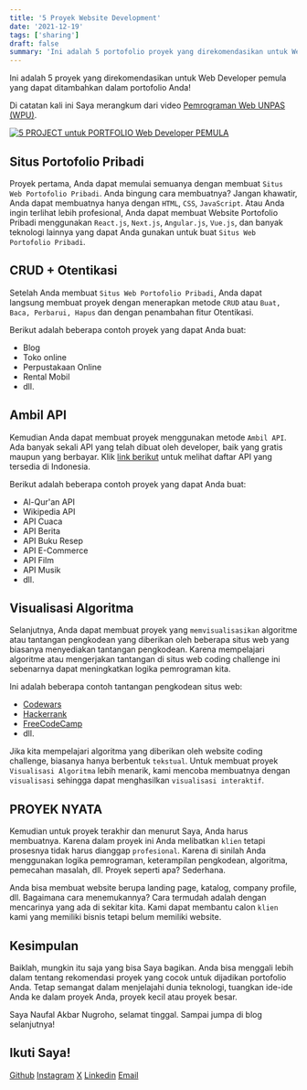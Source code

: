 ```yaml
---
title: '5 Proyek Website Development'
date: '2021-12-19'
tags: ['sharing']
draft: false
summary: 'Ini adalah 5 portofolio proyek yang direkomendasikan untuk Web Developer Pemula.'
---
```


<TOCInline toc={props.toc} asDisclosure />

Ini adalah 5 proyek yang direkomendasikan untuk Web Developer pemula yang dapat ditambahkan dalam portofolio Anda!

Di catatan kali ini Saya merangkum dari video [Pemrograman Web UNPAS (WPU)](https://www.youtube.com/channel/UCkXmLjEr95LVtGuIm3l2dPg).

[![5 PROJECT untuk PORTFOLIO Web Developer PEMULA](https://res.cloudinary.com/marcomontalbano/image/upload/v1639843229/video_to_markdown/images/youtube--carLDxc36VM-c05b58ac6eb4c4700831b2b3070cd403.jpg)](https://youtu.be/carLDxc36VM '5 PROJECT untuk PORTFOLIO Web Developer PEMULA')

## Situs Portofolio Pribadi

Proyek pertama, Anda dapat memulai semuanya dengan membuat `Situs Web Portofolio Pribadi`. Anda bingung cara membuatnya? Jangan khawatir, Anda dapat membuatnya hanya dengan `HTML`, `CSS`, `JavaScript`. Atau Anda ingin terlihat lebih profesional, Anda dapat membuat Website Portofolio Pribadi menggunakan `React.js`, `Next.js`, `Angular.js`, `Vue.js`, dan banyak teknologi lainnya yang dapat Anda gunakan untuk buat `Situs Web Portofolio Pribadi`.

## CRUD + Otentikasi

Setelah Anda membuat `Situs Web Portofolio Pribadi`, Anda dapat langsung membuat proyek dengan menerapkan metode `CRUD` atau `Buat, Baca, Perbarui, Hapus` dan dengan penambahan fitur Otentikasi.

Berikut adalah beberapa contoh proyek yang dapat Anda buat:

- Blog
- Toko online
- Perpustakaan Online
- Rental Mobil
- dll.

## Ambil API

Kemudian Anda dapat membuat proyek menggunakan metode `Ambil API`. Ada banyak sekali API yang telah dibuat oleh developer, baik yang gratis maupun yang berbayar. Klik [link berikut](https://github.com/farizdotid/DAFTAR-API-LOKAL-INDONESIA) untuk melihat daftar API yang tersedia di Indonesia.

Berikut adalah beberapa contoh proyek yang dapat Anda buat:

- Al-Qur'an API
- Wikipedia API
- API Cuaca
- API Berita
- API Buku Resep
- API E-Commerce
- API Film
- API Musik
- dll.

## Visualisasi Algoritma

Selanjutnya, Anda dapat membuat proyek yang `memvisualisasikan` algoritme atau tantangan pengkodean yang diberikan oleh beberapa situs web yang biasanya menyediakan tantangan pengkodean. Karena mempelajari algoritme atau mengerjakan tantangan di situs web coding challenge ini sebenarnya dapat meningkatkan logika pemrograman kita.

Ini adalah beberapa contoh tantangan pengkodean situs web:

- [Codewars](https://www.codewars.com/)
- [Hackerrank](https://www.hackerrank.com/)
- [FreeCodeCamp](https://www.freecodecamp.org/)
- dll.

Jika kita mempelajari algoritma yang diberikan oleh website coding challenge, biasanya hanya berbentuk `tekstual`. Untuk membuat proyek `Visualisasi Algoritma` lebih menarik, kami mencoba membuatnya dengan `visualisasi` sehingga dapat menghasilkan `visualisasi interaktif`.

## PROYEK NYATA

Kemudian untuk proyek terakhir dan menurut Saya, Anda harus membuatnya. Karena dalam proyek ini Anda melibatkan `klien` tetapi prosesnya tidak harus dianggap `profesional`. Karena di sinilah Anda menggunakan logika pemrograman, keterampilan pengkodean, algoritma, pemecahan masalah, dll. Proyek seperti apa? Sederhana.

Anda bisa membuat website berupa landing page, katalog, company profile, dll. Bagaimana cara menemukannya? Cara termudah adalah dengan mencarinya yang ada di sekitar kita. Kami dapat membantu calon `klien` kami yang memiliki bisnis tetapi belum memiliki website.

## Kesimpulan

Baiklah, mungkin itu saja yang bisa Saya bagikan. Anda bisa menggali lebih dalam tentang rekomendasi proyek yang cocok untuk dijadikan portofolio Anda. Tetap semangat dalam menjelajahi dunia teknologi, tuangkan ide-ide Anda ke dalam proyek Anda, proyek kecil atau proyek besar.

Saya Naufal Akbar Nugroho, selamat tinggal. Sampai jumpa di blog selanjutnya!

## Ikuti Saya!

[Github](https://www.github.com/nuflakbrr)
[Instagram](https://www.instagram.com/kbrnugroho)
[X](https://www.x.com/nuflakbrr)
[Linkedin](https://www.linkedin.com/in/nuflakbrr)
[Email](mailto:naufalakbar378@gmail.com)
